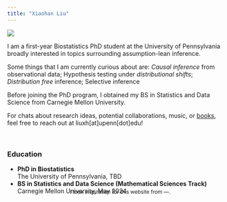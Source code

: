 ```yaml
---
title: "Xiaohan Liu"
---
```



![](images/profile-picture.jpg){.profile-img}


I am a first-year Biostatistics PhD student at the University of Pennsylvania broadly interested in topics surrounding assumption-lean inference.

Some things that I am currently curious about are: *Causal inference* from observational data; Hypothesis testing under *distributional shifts*; *Distribution free* inference; Selective inference




Before joining the PhD program, I obtained my BS in Statistics and Data Science from Carnegie Mellon University.

For chats about research ideas, potential collaborations, music, or <a href=https://www.goodreads.com/user/show/159086831-xiaohan>books</a>, feel free to reach out at liuxh[at]upenn[dot]edu!

<br>


### Education

- **PhD in Biostatistics**  
  The University of Pennsylvania, TBD
- **BS in Statistics and Data Science (Mathematical Sciences Track)**  
  Carnegie Mellon University, May 2024


<footer style="text-align: center; padding: 10px; font-size: 12px; position: relative; bottom: 50; width: 100%;">
  <p>I took inspiration for this website from ---.</p>
</footer>

